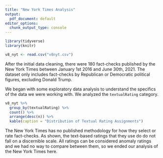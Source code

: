 ```yaml
---
title: "New York Times Analysis"
output:
  pdf_document: default
editor_options:
  chunk_output_type: console
---
```


```r
library(tidyverse)
library(knitr)
```

```r
v8_nyt <- read.csv("v8nyt.csv")
```

After the initial data cleaning, there were 180 fact-checks published by the New York Times between January 1st 2016 and June 30th, 2021. The dataset only includes fact-checks by Republican or Democratic political figures, excluding Donald Trump.

We began with some exploratory data analysis to understand the specifics of the data we were working with. We analyzed the `textualRating` category.

```r
v8_nyt %>%
  group_by(textualRating) %>%
  count() %>%
  arrange(desc(n)) %>%
  kable(caption = "Distribution of Textual Rating Assignments")
```

The New York Times has no published methodology for how they select or rate fact-checks. As shown, the text-based ratings that they use do do not fall on a discernible scale. All ratings can be considered anomaly ratings and we had no way to compare between them, so we ended our analysis of the New York Times here.